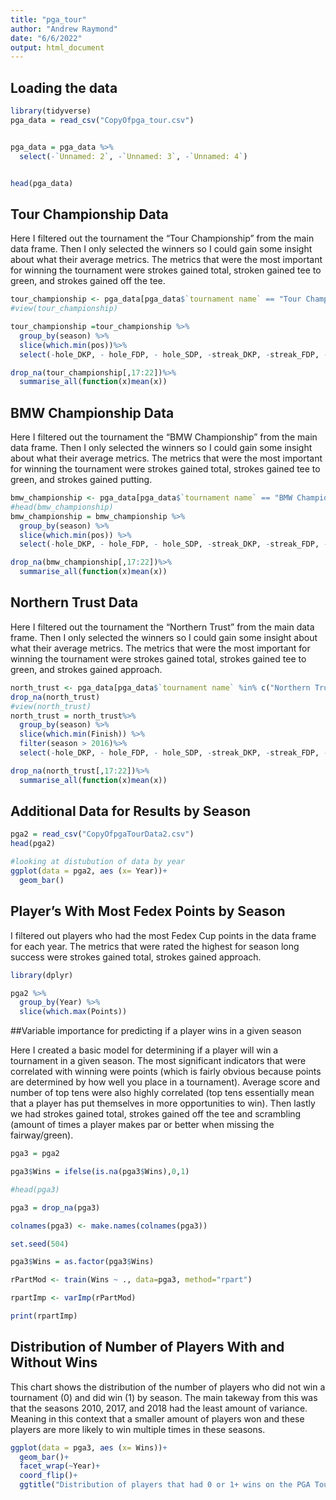 ```yaml
---
title: "pga_tour"
author: "Andrew Raymond"
date: "6/6/2022"
output: html_document
---
```


## Loading the data

```r
library(tidyverse)
pga_data = read_csv("CopyOfpga_tour.csv")


pga_data = pga_data %>%
  select(-`Unnamed: 2`, -`Unnamed: 3`, -`Unnamed: 4`)


head(pga_data)
```

## Tour Championship Data 

Here I filtered out the tournament the "Tour Championship" from the main data frame. Then I only selected the winners so I could gain some insight about what their average metrics. The metrics that were the most important for winning the tournament were strokes gained total, stroken gained tee to green, and strokes gained off the tee.

```r
tour_championship <- pga_data[pga_data$`tournament name` == "Tour Championship",]
#view(tour_championship)

tour_championship =tour_championship %>% 
  group_by(season) %>% 
  slice(which.min(pos))%>%
  select(-hole_DKP, - hole_FDP, - hole_SDP, -streak_DKP, -streak_FDP, - streak_SDP, -finish_DKP, - finish_SDP, -total_DKP, -total_FDP, -total_SDP, -finish_FDP, -total_FDP)

drop_na(tour_championship[,17:22])%>%
  summarise_all(function(x)mean(x))
```


## BMW Championship Data 

Here I filtered out the tournament the "BMW Championship" from the main data frame. Then I only selected the winners so I could gain some insight about what their average metrics. The metrics that were the most important for winning the tournament were strokes gained total, strokes gained tee to green, and strokes gained putting.

```r
bmw_championship <- pga_data[pga_data$`tournament name` == "BMW Championship",]
#head(bmw_championship)
bmw_championship = bmw_championship %>%
  group_by(season) %>% 
  slice(which.min(pos)) %>%
  select(-hole_DKP, - hole_FDP, - hole_SDP, -streak_DKP, -streak_FDP, - streak_SDP, -finish_DKP, - finish_SDP, -total_DKP, -total_FDP, -total_SDP, -finish_FDP, -total_FDP)

drop_na(bmw_championship[,17:22])%>%
  summarise_all(function(x)mean(x))

```

## Northern Trust Data 

Here I filtered out the tournament the "Northern Trust" from the main data frame. Then I only selected the winners so I could gain some insight about what their average metrics. The metrics that were the most important for winning the tournament were strokes gained total, strokes gained tee to green, and strokes gained approach.

```r
north_trust <- pga_data[pga_data$`tournament name` %in% c("Northern Trust Open", "The Northern Trust"),]
drop_na(north_trust) 
#view(north_trust)
north_trust = north_trust%>% 
  group_by(season) %>% 
  slice(which.min(Finish)) %>% 
  filter(season > 2016)%>%
  select(-hole_DKP, - hole_FDP, - hole_SDP, -streak_DKP, -streak_FDP, - streak_SDP, -finish_DKP, - finish_SDP, -total_DKP, -total_FDP, -total_SDP, -finish_FDP, -total_FDP)

drop_na(north_trust[,17:22])%>%
  summarise_all(function(x)mean(x))
```

## Additional Data for Results by Season

```r
pga2 = read_csv("CopyOfpgaTourData2.csv")
head(pga2)

#looking at distubution of data by year
ggplot(data = pga2, aes (x= Year))+
  geom_bar()

```

## Player's With Most Fedex Points by Season

I filtered out players who had the most Fedex Cup points in the data frame for each year. The metrics that were rated the highest for season long success were strokes gained total, strokes gained approach. 

```r
library(dplyr)

pga2 %>% 
  group_by(Year) %>% 
  slice(which.max(Points))

```


##Variable importance for predicting if a player wins in a given season

Here I created a basic model for determining if a player will win a tournament in a given season. The most significant indicators that were correlated with winning were points (which is fairly obvious because points are determined by how well you place in a tournament). Average score and number of top tens were also highly correlated (top tens essentially mean that a player has put themselves in more opportunities to win). Then lastly we had strokes gained total, strokes gained off the tee and scrambling (amount of times a player makes par or better when missing the fairway/green).

```r
pga3 = pga2

pga3$Wins = ifelse(is.na(pga3$Wins),0,1)

#head(pga3)

pga3 = drop_na(pga3)

colnames(pga3) <- make.names(colnames(pga3))

set.seed(504)

pga3$Wins = as.factor(pga3$Wins)

rPartMod <- train(Wins ~ ., data=pga3, method="rpart")

rpartImp <- varImp(rPartMod)

print(rpartImp)

```

## Distribution of Number of Players With and Without Wins

This chart shows the distribution of the number of players who did not win a tournament (0) and did win (1) by season. The main takeway from this was that the seasons 2010, 2017, and 2018 had the least amount of variance. Meaning in this context that a smaller amount of players won and these players are more likely to win multiple times in these seasons.

```r
ggplot(data = pga3, aes (x= Wins))+
  geom_bar()+
  facet_wrap(~Year)+
  coord_flip()+
  ggtitle("Distribution of players that had 0 or 1+ wins on the PGA Tour by year")

```
